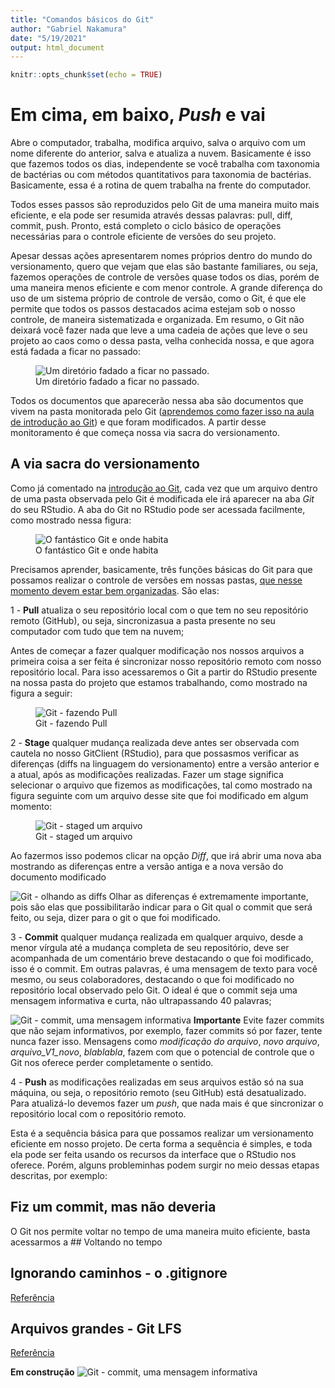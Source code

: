 ```yaml
---
title: "Comandos básicos do Git"
author: "Gabriel Nakamura"
date: "5/19/2021"
output: html_document
---
```


```r
knitr::opts_chunk$set(echo = TRUE)
```

# Em cima, em baixo, *Push* e vai

Abre o computador, trabalha, modifica arquivo, salva o arquivo com um nome diferente do anterior, salva e atualiza a nuvem. Basicamente é isso que fazemos todos os dias, independente se você trabalha com taxonomia de bactérias ou com métodos quantitativos para taxonomia de bactérias. Basicamente, essa é a rotina de quem trabalha na frente do computador. 

Todos esses passos são reproduzidos pelo Git de uma maneira muito mais eficiente, e ela pode ser resumida através dessas palavras: pull, diff, commit, push. Pronto, está completo o ciclo básico de operações necessárias para o controle eficiente de versões do seu projeto.

Apesar dessas ações apresentarem nomes próprios dentro do mundo do versionamento, quero que vejam que elas são bastante familiares, ou seja, fazemos operações de controle de versões quase todos os dias, porém de uma maneira menos eficiente e com menor controle. A grande diferença do uso de um sistema próprio de controle de versão, como o Git, é que ele permite que todos os passos destacados acima estejam sob o nosso controle, de maneira sistematizada e organizada. Em resumo, o Git não deixará você fazer nada que leve a uma cadeia de ações que leve o seu projeto ao caos como o dessa pasta, velha conhecida nossa, e que agora está fadada a ficar no passado: 

![Um diretório fadado a ficar no passado.](/Users/gabrielnakamura/OneDrive/Aulas/Disciplina_ppgEco/Curso_UFRGS_organizacao_de_dados/repo_trash.png)


Todos os documentos que aparecerão nessa aba são documentos que vivem na pasta monitorada pelo Git ([aprendemos como fazer isso na aula de introdução ao Git](https://gabrielnakamura.github.io/Curso_UFRGS_organizacao_de_dados/Intro_Git.html)) e que foram modificados. A partir desse monitoramento é que começa nossa via sacra do versionamento.

## A via sacra do versionamento

Como já comentado na [introdução ao Git](https://gabrielnakamura.github.io/Curso_UFRGS_organizacao_de_dados/Intro_Git.html), cada vez que um arquivo dentro de uma pasta observada pelo Git é modificada ele irá aparecer na aba *Git* do seu RStudio. A aba do Git no RStudio pode ser acessada facilmente, como mostrado nessa figura:

![O fantástico Git e onde habita](/Users/gabrielnakamura/OneDrive/Aulas/Disciplina_ppgEco/Curso_UFRGS_organizacao_de_dados/Figs_presentation/Git_RStudio.png)

Precisamos aprender, basicamente, três funções básicas do Git para que possamos realizar o controle de versões em nossas pastas, [que nesse momento devem estar bem organizadas](https://gabrielnakamura.github.io/Curso_UFRGS_organizacao_de_dados/Organizacao_dir_local.html). São elas:

1 - **Pull** atualiza o seu repositório local com o que tem no seu repositório remoto (GitHub), ou seja, sincronizasua a pasta presente no seu computador com tudo que tem na nuvem;

Antes de começar a fazer qualquer modificação nos nossos arquivos a primeira coisa a ser feita é sincronizar nosso repositório remoto com nosso repositório local. Para isso acessaremos o Git a partir do RStudio presente na nossa pasta do projeto que estamos trabalhando, como mostrado na figura a seguir:

![Git - fazendo Pull](/Users/gabrielnakamura/OneDrive/Aulas/Disciplina_ppgEco/Curso_UFRGS_organizacao_de_dados/Figs_presentation/Aba_Git_Pull.png)

2 - **Stage** qualquer mudança realizada deve antes ser observada com cautela no nosso GitClient (RStudio), para que possasmos verificar as diferenças (diffs na linguagem do versionamento) entre a versão anterior e a atual, após as modificações realizadas. Fazer um stage significa selecionar o arquivo que fizemos as modificações, tal como mostrado na figura seguinte com um arquivo desse site que foi modificado em algum momento:

![Git - staged um arquivo](/Users/gabrielnakamura/OneDrive/Aulas/Disciplina_ppgEco/Curso_UFRGS_organizacao_de_dados/Figs_presentation/Git_stage.png)

Ao fazermos isso podemos clicar na opção *Diff*, que irá abrir uma nova aba mostrando as diferenças entre a versão antiga e a nova versão do documento modificado

![Git - olhando as diffs](/Users/gabrielnakamura/OneDrive/Aulas/Disciplina_ppgEco/Curso_UFRGS_organizacao_de_dados/Figs_presentation/Git_diff.png)
Olhar as diferenças é extremamente importante, pois são elas que possibilitarão indicar para o Git qual o commit que será feito, ou seja, dizer para o git o que foi modificado.

3 - **Commit** qualquer mudança realizada em qualquer arquivo, desde a menor vírgula até a mudança completa de seu repositório, deve ser acompanhada de um comentário breve destacando o que foi modificado, isso é o commit. Em outras palavras, é uma mensagem de texto para você mesmo, ou seus colaboradores, destacando o que foi modificado no repositório local observado pelo Git. O ideal é que o commit seja uma mensagem informativa e curta, não ultrapassando 40 palavras;

![Git - commit, uma mensagem informativa](/Users/gabrielnakamura/OneDrive/Aulas/Disciplina_ppgEco/Curso_UFRGS_organizacao_de_dados/Figs_presentation/Git_commit.png)
**Importante** Evite fazer commits que não sejam informativos, por exemplo, fazer commits só por fazer, tente nunca fazer isso. Mensagens como *modificação do arquivo*, *novo arquivo*, *arquivo_V1_novo*, *blablabla*, fazem com que o potencial de controle que o Git nos oferece perder completamente o sentido.


4 - **Push** as modificações realizadas em seus arquivos estão só na sua máquina, ou seja, o repositório remoto (seu GitHub) está desatualizado. Para atualizá-lo devemos fazer um *push*, que nada mais é que sincronizar o repositório local com o repositório remoto.

Esta é a sequência básica para que possamos realizar um versionamento eficiente em nosso projeto. De certa forma a sequência é simples, e toda ela pode ser feita usando os recursos da interface que o RStudio nos oferece. Porém, alguns probleminhas podem surgir no meio dessas etapas descritas, por exemplo: 

## Fiz um commit, mas não deveria

O Git nos permite voltar no tempo de uma maneira muito eficiente, basta acessarmos a 
## Voltando no tempo


## Ignorando caminhos - o .gitignore

[Referência](http://git-scm.com/docs/gitignore)

## Arquivos grandes - Git LFS

[Referência](https://qifengzhou.github.io/2018/04/29/Upload%20files%20bigger%20than%2025%20MB%20to%20Github/)



**Em construção**
![Git - commit, uma mensagem informativa](/Users/gabrielnakamura/OneDrive/Aulas/Disciplina_ppgEco/Curso_UFRGS_organizacao_de_dados/Figs_presentation/Em_construcao.gif)

